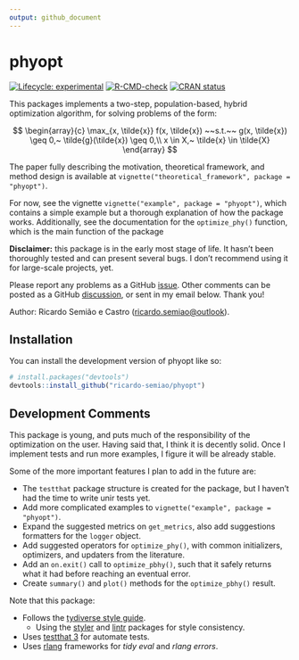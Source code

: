 ```yaml
---
output: github_document
---
```


<!-- README.md is generated from README.Rmd. Please edit that file -->

# phyopt

<!-- badges: start -->
[![Lifecycle: experimental](https://img.shields.io/badge/lifecycle-experimental-orange.svg)](https://lifecycle.r-lib.org/articles/stages.html#experimental)
[![R-CMD-check](https://github.com/ricardo-semiao/phyopt/actions/workflows/R-CMD-check.yaml/badge.svg)](https://github.com/ricardo-semiao/phyopt/actions/workflows/R-CMD-check.yaml)
[![CRAN status](https://www.r-pkg.org/badges/version/phyopt)](https://CRAN.R-project.org/package=phyopt)
<!-- badges: end -->

This packages implements a two-step, population-based, hybrid optimization  algorithm, for solving problems of the form:

$$
\begin{array}{c}
  \max_{x, \tilde{x}} f(x, \tilde{x}) ~~s.t.~~ g(x, \tilde{x}) \geq 0,~ \tilde{g}(\tilde{x}) \geq 0,\\
  x \in X,~ \tilde{x} \in \tilde{X}
\end{array}
$$

The paper fully describing the motivation, theoretical framework, and method design is available at `vignette("theoretical_framework", package = "phyopt")`.

For now, see the vignette `vignette("example", package = "phyopt")`, which contains a simple example but a thorough explanation of how the package works. Additionally, see the documentation for the `optimize_phy()` function, which is the main function of the package

**Disclaimer:** this package is in the early most stage of life. It hasn't been thoroughly tested and can present several bugs. I don't recommend using it for large-scale projects, yet.

Please report any problems as a GitHub [issue](https://github.com/ricardo-semiao/morphdown/issues). Other comments can be posted as a GitHub [discussion](https://github.com/ricardo-semiao/morphdown/discussions), or sent in my email below. Thank you!

Author: Ricardo Semião e Castro ([ricardo.semiao\@outlook](mailto:ricardo.semiao\@outlook)).


## Installation

You can install the development version of phyopt like so:

``` r
# install.packages("devtools")
devtools::install_github("ricardo-semiao/phyopt")
```


## Development Comments

This package is young, and puts much of the responsibility of the optimization on the user. Having said that, I think it is decently solid. Once I implement tests and run more examples, I figure it will be already stable.

Some of the more important features I plan to add in the future are:

- The `testthat` package structure is created for the package, but I haven't had the time to write unir tests yet.
- Add more complicated examples to `vignette("example", package = "phyopt")`.
- Expand the suggested metrics on `get_metrics`, also add suggestions formatters for the `logger` object.
- Add suggested operators for `optimize_phy()`, with common initializers, optimizers, and updaters from the literature.
- Add an `on.exit()` call to `optimize_pbhy()`, such that it safely returns what it had before reaching an eventual error.
- Create `summary()` and `plot()` methods for the `optimize_pbhy()` result.

Note that this package:

- Follows the [tydiverse style guide](https://style.tidyverse.org/).
  - Using the [styler](https://styler.r-lib.org/) and [lintr](https://lintr.r-lib.org/) packages for style consistency.
- Uses [testthat 3](https://testthat.r-lib.org/) for automate tests.
- Uses [rlang](https://rlang.r-lib.org/) frameworks for _tidy eval_ and _rlang errors_.
